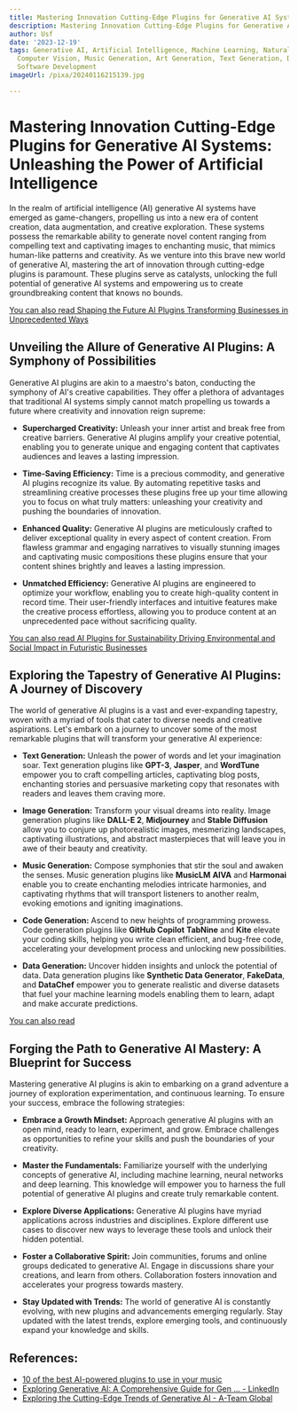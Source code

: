 ```yaml
---
title: Mastering Innovation Cutting-Edge Plugins for Generative AI Systems
description: Mastering Innovation Cutting-Edge Plugins for Generative AI Systems
author: Usf
date: '2023-12-19'
tags: Generative AI, Artificial Intelligence, Machine Learning, Natural Language Processing,
  Computer Vision, Music Generation, Art Generation, Text Generation, Data Analytics,
  Software Development
imageUrl: /pixa/20240116215139.jpg

---
```

# Mastering Innovation Cutting-Edge  Plugins for Generative AI Systems:  Unleashing the Power of Artificial  Intelligence

In the realm of artificial intelligence (AI) generative AI systems have emerged as game-changers, propelling us into a new era  of  content creation, data augmentation, and creative  exploration. These systems possess the remarkable ability to generate novel content ranging from  compelling text and captivating images to enchanting  music, that mimics human-like patterns and creativity. As we venture into this brave new  world of generative AI, mastering the art of innovation through cutting-edge plugins is  paramount. These plugins serve  as catalysts, unlocking the full potential of generative AI  systems and  empowering us to create  groundbreaking content that knows no bounds.

[You can also read Shaping the Future AI Plugins Transforming Businesses in Unprecedented Ways](Shaping%20the%20Future%20AI%20Plugins%20Transforming%20Businesses%20in%20Unprecedented%20Ways)


## Unveiling the Allure of Generative AI Plugins: A Symphony of Possibilities

Generative AI plugins are akin to  a  maestro's baton, conducting  the symphony of AI's creative capabilities. They offer  a plethora of advantages that traditional AI systems simply cannot match propelling us towards a future where creativity  and innovation reign supreme:

- **Supercharged Creativity:** Unleash your inner artist and break free from creative barriers. Generative AI plugins  amplify your creative potential, enabling you to generate unique and engaging  content that captivates audiences and leaves a lasting impression.

- **Time-Saving Efficiency:** Time is  a  precious commodity,  and generative AI plugins  recognize  its value. By automating repetitive tasks and streamlining creative processes these plugins free  up your time allowing you to focus on what truly  matters:  unleashing your creativity and pushing the boundaries of innovation.

- **Enhanced Quality:** Generative AI  plugins are meticulously crafted to deliver exceptional quality in every  aspect of content creation. From flawless grammar and engaging narratives  to visually stunning images and captivating music compositions  these plugins ensure that your content shines brightly and leaves a  lasting impression.

- **Unmatched Efficiency:** Generative AI  plugins are engineered to optimize your workflow, enabling you to create high-quality content in record time. Their user-friendly interfaces and intuitive features make the creative process effortless, allowing you to produce content at an unprecedented pace without sacrificing quality.

[You can also read AI  Plugins for Sustainability Driving Environmental and Social Impact in Futuristic  Businesses](AI%20Plugins%20for%20Sustainability%20Driving%20Environmental%20and%20Social%20Impact%20in%20Futuristic%20Businesses)


## Exploring the Tapestry of Generative AI Plugins: A Journey of Discovery

The  world of generative AI plugins is a vast and  ever-expanding tapestry, woven with a myriad of tools that  cater  to diverse needs and creative aspirations. Let's  embark on  a journey to uncover some of the most remarkable plugins  that will transform your generative AI experience:

- **Text Generation:** Unleash the power of words  and let your  imagination soar. Text generation plugins like **GPT-3**, **Jasper**, and **WordTune** empower you to craft compelling articles, captivating blog posts, enchanting stories and persuasive marketing copy that resonates with readers and leaves them craving more.

- **Image Generation:** Transform  your visual dreams into reality. Image generation plugins like **DALL-E 2**, **Midjourney** and  **Stable  Diffusion** allow you to conjure up photorealistic images, mesmerizing landscapes, captivating illustrations, and abstract masterpieces  that will  leave you in awe of their beauty and creativity.

- **Music Generation:**  Compose symphonies that stir the soul and awaken the senses. Music generation plugins like **MusicLM** **AIVA** and **Harmonai** enable  you to create enchanting melodies intricate harmonies, and captivating rhythms that will transport  listeners  to another realm, evoking emotions and igniting imaginations.

- **Code Generation:** Ascend to new heights of programming  prowess. Code generation plugins like **GitHub Copilot** **TabNine** and **Kite**  elevate your coding skills, helping you write clean efficient, and bug-free code, accelerating  your development process and unlocking new possibilities.

-  **Data Generation:** Uncover  hidden insights and unlock the potential of data. Data  generation plugins like **Synthetic Data Generator**, **FakeData**, and **DataChef** empower you to  generate realistic  and diverse datasets that fuel your machine learning models enabling them to  learn, adapt and make accurate predictions.

[You can also read ]()


## Forging the Path  to Generative AI  Mastery: A Blueprint  for  Success

Mastering generative AI plugins  is akin to embarking on a grand adventure a journey of exploration experimentation, and continuous learning. To ensure your success, embrace the following strategies:

- **Embrace a Growth Mindset:** Approach generative AI plugins with  an open mind, ready to learn, experiment, and  grow. Embrace challenges as opportunities to refine your skills and push the boundaries of your creativity.

- **Master the Fundamentals:** Familiarize yourself with the underlying concepts of generative AI, including machine learning, neural  networks and deep learning. This knowledge will empower you to harness the full  potential of generative AI plugins and create truly remarkable content.

- **Explore Diverse Applications:** Generative AI plugins have  myriad applications across industries and disciplines. Explore different use cases to discover new ways to leverage these tools and unlock  their hidden potential.

- **Foster  a Collaborative Spirit:** Join  communities, forums and online groups dedicated to generative AI. Engage in  discussions share your creations, and learn from  others. Collaboration  fosters innovation and accelerates your progress towards mastery.

- **Stay Updated with Trends:** The world of generative AI is constantly evolving, with  new plugins and  advancements emerging regularly. Stay updated with the latest trends, explore emerging tools, and continuously  expand your knowledge and skills.

## References:
- [10 of the best AI-powered plugins to use in your music](https://blog.native-instruments.com/ai-powered-plugins/)
- [Exploring Generative AI: A Comprehensive Guide for Gen ... - LinkedIn](https://www.linkedin.com/pulse/exploring-generative-ai-comprehensive-guide-gen-projects-aritra-ghosh-izgff)
- [Exploring the Cutting-Edge Trends of Generative AI - A-Team Global](https://a-team.global/blog/exploring-trends-of-generative-ai/)
